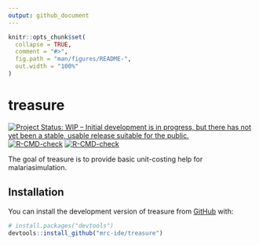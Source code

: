 ```yaml
---
output: github_document
---
```


<!-- README.md is generated from README.Rmd. Please edit that file -->

```r
knitr::opts_chunk$set(
  collapse = TRUE,
  comment = "#>",
  fig.path = "man/figures/README-",
  out.width = "100%"
)
```

# treasure

<!-- badges: start -->
[![Project Status: WIP – Initial development is in progress, but there has not yet been a stable, usable release suitable for the public.](https://www.repostatus.org/badges/latest/wip.svg)](https://www.repostatus.org/#wip)
[![R-CMD-check](https://github.com/mrc-ide/treasure/workflows/R-CMD-check/badge.svg)](https://github.com/mrc-ide/treasure/actions)
[![R-CMD-check](https://github.com/mrc-ide/treasure/workflows/R-CMD-check/badge.svg)](https://github.com/mrc-ide/treasure/actions)
<!-- badges: end -->

The goal of treasure is to provide basic unit-costing help for malariasimulation.

## Installation

You can install the development version of treasure from [GitHub](https://github.com/) with:

``` r
# install.packages("devtools")
devtools::install_github("mrc-ide/treasure")
```
